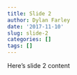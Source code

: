 ```yaml
---
title: Slide 2
author: Dylan Farley
date: '2017-11-10'
slug: slide-2
categories: []
tags: []
---
```


Here's slide 2 content